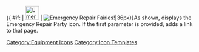 {{ #if: {{{1|}}} | [[File:EmergencyRepair.png|36px|link={{{1}}}]] | [[File:EmergencyRepair.png|Emergency Repair Fairies!|36px]]}}<noinclude>As shown, displays the Emergency Repair Party icon.  If the first parameter is provided, adds a link to that page.
[[Category:Equipment Icons]] [[Category:Icon Templates]]</noinclude>